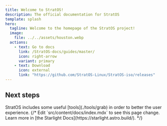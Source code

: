 ```yaml
---
title: Welcome to StratOS!
description: The official documentation for StratOS
template: splash
hero:
  tagline: Welcome to the homepage of the StratOS project!
  image:
    file: ../../assets/houston.webp
  actions:
    - text: Go to docs
      link: /StratOS-docs/guides/master/
      icon: right-arrow
      variant: primary
    - text: Download
      icon: external
      link: "https://github.com/StratOS-Linux/StratOS-iso/releases"
---
```



## Next steps

<CardGrid stagger>
	<Card title="Check these out" icon="open-book">
		StratOS includes some useful [tools](./tools/grab) in order to better the user experience.
	</Card>
	{/*
	<Card title="Welcome" icon="pencil">
		Edit `src/content/docs/index.mdx` to see this page change.
	</Card>
	<Card title="Read the docs" icon="open-book">
		Learn more in [the Starlight Docs](https://starlight.astro.build/).
	</Card>
	*/}
</CardGrid>
